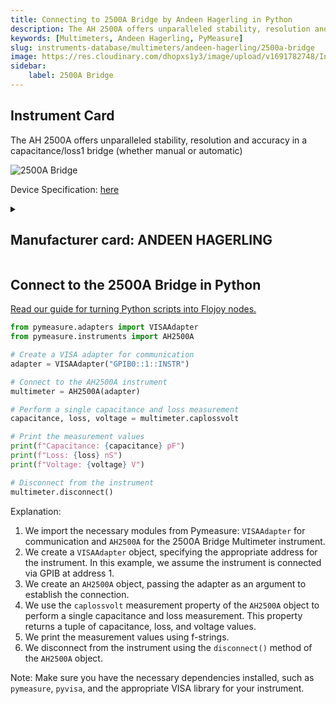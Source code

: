 ```yaml
---
title: Connecting to 2500A Bridge by Andeen Hagerling in Python
description: The AH 2500A offers unparalleled stability, resolution and accuracy in a capacitance/loss1 bridge (whether manual or automatic)
keywords: [Multimeters, Andeen Hagerling, PyMeasure] 
slug: instruments-database/multimeters/andeen-hagerling/2500a-bridge 
image: https://res.cloudinary.com/dhopxs1y3/image/upload/v1691782748/Instruments/Multimeters/2500A-Bridge/2500A-Bridge.jpg
sidebar:
    label: 2500A Bridge 
---
```



## Instrument Card

The AH 2500A offers unparalleled stability, resolution and accuracy in a capacitance/loss1 bridge (whether manual or automatic)

![2500A Bridge](https://res.cloudinary.com/dhopxs1y3/image/upload/v1691782748/Instruments/Multimeters/2500A-Bridge/2500A-Bridge.jpg)

Device Specification: [here](https://manuals.repeater-builder.com/te-files/MISCELLANEOUS/ANDEEN-HAGERLING%202500A%20Operation.pdf)

<details style={{ marginTop: "15px"}}>
<summary><h2 style={{display:'inline'}}>Manufacturer card: ANDEEN HAGERLING</h2></summary>

![ANDEEN HAGERLING](https://res.cloudinary.com/dhopxs1y3/image/upload/v1692806198/Instruments/Vendor%20Logos/Andeen_Hagerling.png)

**Andeen**-**Hagerling**, Inc. - manufacturers of the world's most accurate capacitance bridges and standards

- Headquarters: US
- Yearly Revenue (millions, USD): 1
- Vendor Website: [here](https://www.andeen-hagerling.com/)

</details>


<FeaturedInstrumentVideo category="MULTIMETERS" />

## Connect to the 2500A Bridge in Python

[Read our guide for turning Python scripts into Flojoy nodes.](https://docs.flojoy.ai/contribution/blocks/custom-flojoy-block/)



<Tabs>
<TabItem value="Flojoy" label="Flojoy" className="flojoy-instrument-tabs">

<SectionsCard category="MULTIMETERS" manufacturer="Andeen Hagerling"></SectionsCard>

</TabItem>
<TabItem value="PyMeasure" label="PyMeasure">


```python
from pymeasure.adapters import VISAAdapter
from pymeasure.instruments import AH2500A

# Create a VISA adapter for communication
adapter = VISAAdapter("GPIB0::1::INSTR")

# Connect to the AH2500A instrument
multimeter = AH2500A(adapter)

# Perform a single capacitance and loss measurement
capacitance, loss, voltage = multimeter.caplossvolt

# Print the measurement values
print(f"Capacitance: {capacitance} pF")
print(f"Loss: {loss} nS")
print(f"Voltage: {voltage} V")

# Disconnect from the instrument
multimeter.disconnect()
```

Explanation:
1. We import the necessary modules from Pymeasure: `VISAAdapter` for communication and `AH2500A` for the 2500A Bridge Multimeter instrument.
2. We create a `VISAAdapter` object, specifying the appropriate address for the instrument. In this example, we assume the instrument is connected via GPIB at address 1.
3. We create an `AH2500A` object, passing the adapter as an argument to establish the connection.
4. We use the `caplossvolt` measurement property of the `AH2500A` object to perform a single capacitance and loss measurement. This property returns a tuple of capacitance, loss, and voltage values.
5. We print the measurement values using f-strings.
6. We disconnect from the instrument using the `disconnect()` method of the `AH2500A` object.

Note: Make sure you have the necessary dependencies installed, such as `pymeasure`, `pyvisa`, and the appropriate VISA library for your instrument.

</TabItem>
</Tabs>